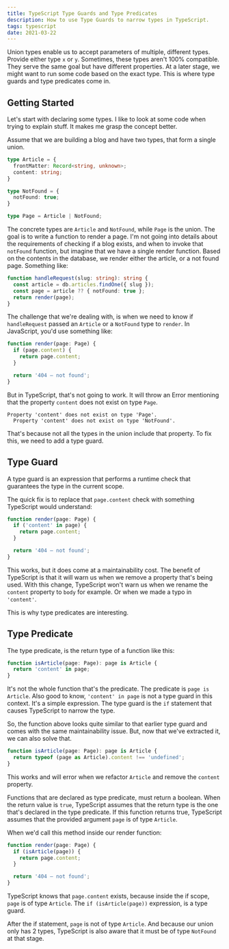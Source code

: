 ```yaml
---
title: TypeScript Type Guards and Type Predicates
description: How to use Type Guards to narrow types in TypeScript.
tags: typescript
date: 2021-03-22
---
```


Union types enable us to accept parameters of multiple, different types. Provide either type `x` or `y`. Sometimes, these types aren't 100% compatible. They serve the same goal but have different properties. At a later stage, we might want to run some code based on the exact type. This is where type guards and type predicates come in.

## Getting Started

Let's start with declaring some types. I like to look at some code when trying to explain stuff. It makes me grasp the concept better.

Assume that we are building a blog and have two types, that form a single union.

```ts
type Article = {
  frontMatter: Record<string, unknown>;
  content: string;
}

type NotFound = { 
  notFound: true;
}

type Page = Article | NotFound;
```

The concrete types are `Article` and `NotFound`, while `Page` is the union. The goal is to write a function to render a page. I'm not going into details about the requirements of checking if a blog exists, and when to invoke that `notFound` function, but imagine that we have a single render function. Based on the contents in the database, we render either the article, or a not found page. Something like:

```ts
function handleRequest(slug: string): string {
  const article = db.articles.findOne({ slug });
  const page = article ?? { notFound: true };
  return render(page);
}
```

The challenge that we're dealing with, is when we need to know if `handleRequest` passed an `Article` or a `NotFound` type to `render`. In JavaScript, you'd use something like:

```js
function render(page: Page) {
  if (page.content) {
    return page.content;
  }

  return '404 — not found';
}
```

But in TypeScript, that's not going to work. It will throw an Error mentioning that the property `content` does not exist on type `Page`.

```shell
Property 'content' does not exist on type 'Page'.
  Property 'content' does not exist on type 'NotFound'.
```

That's because not all the types in the union include that property. To fix this, we need to add a type guard.

## Type Guard

A type guard is an expression that performs a runtime check that guarantees the type in the current scope.

The quick fix is to replace that `page.content` check with something TypeScript would understand:

```ts
function render(page: Page) {
  if ('content' in page) {
    return page.content;
  }

  return '404 — not found';
}
```

This works, but it does come at a maintainability cost. The benefit of TypeScript is that it will warn us when we remove a property that's being used. With this change, TypeScript won't warn us when we rename the `content` property to `body` for example.  Or when we made a typo in `'content'`.

This is why type predicates are interesting.

## Type Predicate

The type predicate, is the return type of a function like this:

```ts
function isArticle(page: Page): page is Article {
  return 'content' in page;
}
```

It's not the whole function that's the predicate. The predicate is `page is Article`. Also good to know, `'content' in page` is not a type guard in this context. It's a simple expression. The type guard is the `if` statement that causes TypeScript to narrow the type.

So, the function above looks quite similar to that earlier type guard and comes with the same maintainability issue. But, now that we've extracted it, we can also solve that. 

```ts
function isArticle(page: Page): page is Article {
  return typeof (page as Article).content !== 'undefined';
}
```

This works and will error when we refactor `Article` and remove the `content` property.

Functions that are declared as type predicate, must return a boolean. When the return value is `true`, TypeScript assumes that the return type is the one that's declared in the type predicate. If this function returns true, TypeScript assumes that the provided argument `page` is of type `Article`.

When we'd call this method inside our render function:

```ts
function render(page: Page) {
  if (isArticle(page)) {
    return page.content;
  }

  return '404 — not found';
}
```

TypeScript knows that `page.content` exists, because inside the if scope, `page` is of type `Article`. The `if (isArticle(page))` expression, is a type guard.

After the if statement, `page` is not of type `Article`. And because our union only has 2 types, TypeScript is also aware that it must be of type `NotFound`  at that stage.

